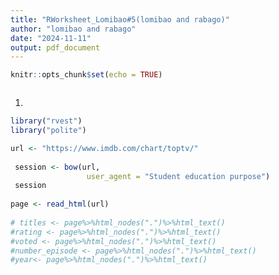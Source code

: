 ```yaml
---
title: "RWorksheet_Lomibao#5(lomibao and rabago)"
author: "lomibao and rabago"
date: "2024-11-11"
output: pdf_document
---
```


```r
knitr::opts_chunk$set(echo = TRUE)
```

```r

```
1.
```r
library("rvest")
library("polite")

url <- "https://www.imdb.com/chart/toptv/"
  
 session <- bow(url, 
                 user_agent = "Student education purpose")
 session
  
page <- read_html(url)
  
# titles <- page%>%html_nodes(".")%>%html_text()
#rating <- page%>%html_nodes(".")%>%html_text()
#voted <- page%>%html_nodes(".")%>%html_text()
#number_episode <- page%>%html_nodes(".")%>%html_text()
#year<- page%>%html_nodes(".")%>%html_text()

  
```

